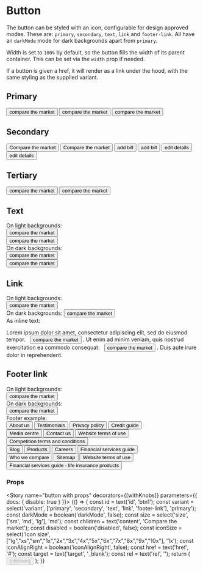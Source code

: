 
<Meta title="Components|Button" component={Button} />

# Button

The button can be styled with an icon, configurable for design approved modes. These are: `primary`, `secondary`,
`text`, `link` and `footer-link`. All have an `darkMode` mode for dark backgrounds apart from `primary`.

Width is set to `100%` by default, so the button fills the width of its parent container. This can be set via the `width` prop if needed.

If a button is given a href, it will render as a link under the hood, with the same styling as the supplied variant.

## Primary
<Preview>
  <Story name="primary button">
    <FluidContainer>
      <Row>
        <Column>
          <DemoContainer>
            <Button id="primary-btn01" variant="primary" size="md" tagType='submit' width='250px'>compare the market</Button>
            <Button id="primary-btn02" variant="primary" size="md" icon={faInfoCircle} iconSize='1x' width='250px'>compare the market</Button>
            <Button id="primary-btn03" variant="primary" size="md" icon={faInfoCircle} iconSize='1x' width='250px' iconAlignRight>compare the market</Button>
          </DemoContainer>
        </Column>
      </Row>
    </FluidContainer>
  </Story>
</Preview>

## Secondary
<Preview>
  <Story name="secondary button">
    <FluidContainer>
      <Row>
        <Column>
          <DemoContainer>
            <Button id="secondary-btn01" variant="secondary" size="md" width='250px'>Compare the market</Button>
            <Button id="secondary-btn02" variant="secondary" darkMode size="md" width='250px'>Compare the market</Button>
            <Button id="secondary-btn03" variant="secondary" size="sm" width='250px'>add bill</Button>
            <Button id="secondary-btn04" variant="secondary" darkMode size="sm" width='250px'>add bill</Button>
            <Button id="secondary-icon01" variant="secondary" size="sm" width='250px'>edit details</Button>
            <Button id="secondary-icon02" variant="secondary" darkMode size="sm" width='250px'>edit details</Button>
          </DemoContainer>
        </Column>
      </Row>
    </FluidContainer>
  </Story>
</Preview>

## Tertiary
<Preview>
  <Story name="tertiary button">
    <FluidContainer>
      <Row>
        <Column>
          <DemoContainer>
            <Button id="tertiary-btn01" variant="tertiary" size="md" width='250px'>compare the market</Button>
            <Button id="tertiary-btn01" variant="tertiary" darkMode size="md" width='250px'>compare the market</Button>
          </DemoContainer>
        </Column>
      </Row>
    </FluidContainer>
  </Story>
</Preview>

## Text
<Preview>
  <Story name="text button">
    <FluidContainer>
      <Row>
        <Column>
          <DemoContainer>
            <Overline>On light backgrounds:</Overline>
            <div style={{marginBottom: '1.5rem'}}>
              <div style={{margin: '1.5rem'}}>
                <Button id="text-btn01" variant="text" icon={faInfoCircle} href="#" target="_blank">compare the market</Button>
              </div>
              <div style={{margin: '1.5rem'}}>
                <Button id="text-btn01" variant="text" icon={faInfoCircle} iconAlignRight href="#" target="_blank">compare the market</Button>
              </div>
            </div>
            <Overline>On dark backgrounds:</Overline>
            <DemoContainer bg='#001545' >
             <div style={{margin: '1.5rem'}}>
                <Button id="text-btn02" variant="text" darkMode icon={faInfoCircle} href="#" target="_blank">compare the market</Button>
              </div>
              <div style={{margin: '1.5rem'}}>
                <Button id="text-btn02" variant="text" darkMode icon={faInfoCircle} iconAlignRight href="#" target="_blank">compare the market</Button>
              </div>
            </DemoContainer>
          </DemoContainer>
        </Column>
      </Row>
    </FluidContainer>
  </Story>
</Preview>

## Link

<Preview>
  <Story name="link button">
    <FluidContainer>
      <Row>
        <Column>
          <DemoContainer>
            <Overline>On light backgrounds:</Overline>
            <div style={{marginBottom: '3rem', marginTop: '1.5rem'}}>
              <Button id="text-btn01" variant="link" href="#" target="_blank">compare the market</Button>
            </div>
            <Overline>On dark backgrounds:</Overline>
            <DemoContainer bg='#001545' >
              <Button id="text-btn02" variant="link" darkMode href="#" target="_blank">compare the market</Button>
            </DemoContainer>
            <div style={{marginTop: '2rem'}}>
              <DemoContainer >
              <Overline>As inline text:</Overline>
              <p>
                Lorem ipsum dolor sit amet, consectetur adipiscing elit, sed do eiusmod tempor. &nbsp;
                <Button id="text-btn02" variant="link" href="#" target="_blank">compare the market</Button>
                . Ut enim ad minim veniam, quis nostrud exercitation ea commodo consequat. &nbsp;
                <Button id="text-btn02" variant="link" href="#" target="_blank">compare the market</Button>
                . Duis aute irure dolor in reprehenderit.
              </p>
              </DemoContainer>
            </div>
          </DemoContainer>
       </Column>
      </Row>
    </FluidContainer>
  </Story>
</Preview>

## Footer link

<Preview>
  <Story name="footer link">
    <FluidContainer>
      <Row>
        <Column>
          <div>
            <DemoContainer style={{padding: '0 1.2rem'}}>
              <Overline>On light backgrounds:</Overline>
              <div style={{padding: '1.2rem'}}>
                <Button id="text-btn01" variant="footer-link" href="#" target="_blank">compare the market</Button>
              </div>
            </DemoContainer>
            <DemoContainer>
              <Overline>On dark backgrounds:</Overline>
            </DemoContainer>
            <DemoContainer bg='#333333' >
              <div style={{padding: '1.2rem'}}>
                <Button id="text-btn01" variant="footer-link" darkMode href="#" target="_blank">compare the market</Button>
              </div>
            </DemoContainer>
            <div style={{padding: '1.2rem'}}>
              <DemoContainer>
                <Overline>Footer example:</Overline>
              </DemoContainer>
              <div style={{padding: '1.2rem',  backgroundColor: '#333333'}}>
                <Container>
                  <Row>
                    <Column>
                      <div>
                        <Button id="button-f1" variant="footer-link" darkMode href="#" target="_blank">About us</Button>
                        <Button id="button-f2" variant="footer-link" darkMode href="#" target="_blank">Testimonials</Button>
                        <Button id="button-f3" variant="footer-link" darkMode href="#" target="_blank">Privacy policy</Button>
                        <Button id="button-f4" variant="footer-link" darkMode href="#" target="_blank">Credit guide</Button>
                      </div>
                    </Column>
                    <Column>
                      <div>
                        <Button id="button-f5" variant="footer-link" darkMode href="#" target="_blank">Media centre</Button>
                        <Button id="button-f6" variant="footer-link" darkMode href="#" target="_blank">Contact us</Button>
                        <Button id="button-f7" variant="footer-link" darkMode href="#" target="_blank">Website terms of use</Button>
                        <Button id="button-f8" variant="footer-link" darkMode href="#" target="_blank">Competition terms and conditions</Button>
                      </div>
                    </Column>
                    <Column>
                      <div>
                        <Button id="button-f5" variant="footer-link" darkMode href="#" target="_blank">Blog</Button>
                        <Button id="button-f6" variant="footer-link" darkMode href="#" target="_blank">Products</Button>
                        <Button id="button-f7" variant="footer-link" darkMode href="#" target="_blank">Careers</Button>
                        <Button id="button-f8" variant="footer-link" darkMode href="#" target="_blank">Financial services guide</Button>
                      </div>
                    </Column>
                    <Column>
                      <div>
                        <Button id="button-f5" variant="footer-link" darkMode href="#" target="_blank">Who we compare</Button>
                        <Button id="button-f6" variant="footer-link" darkMode href="#" target="_blank">Sitemap</Button>
                        <Button id="button-f7" variant="footer-link" darkMode href="#" target="_blank">Website terms of use</Button>
                        <Button id="button-f8" variant="footer-link" darkMode href="#" target="_blank">Financial services guide - life insurance products</Button>
                      </div>
                    </Column>
                  </Row>
                </Container>
               </div>
             </div>
          </div>
        </Column>
      </Row>
    </FluidContainer>
  </Story>
</Preview>

### Props

<Props of={Button} />

<Story name="button with props" decorators={[withKnobs]} parameters={{ docs: { disable: true } }}>
  {() => {
    const id = text('id', 'btn1');
    const variant = select('variant', ['primary', 'secondary', 'text', 'link', 'footer-link'], 'primary');
    const darkMode = boolean('darkMode', false);
    const size = select('size', ['sm', 'md', 'lg'], 'md');
    const children = text('content', 'Compare the market');
    const disabled = boolean('disabled',  false);
    const iconSize = select('Icon size', ["lg","xs","sm","1x","2x","3x","4x","5x","6x","7x","8x","9x","10x"], '1x');
    const iconAlignRight = boolean('iconAlignRight', false);
    const href = text('href', '#');
    const target = text('target', '_blank');
    const rel = text('rel', '');
    return (
      <Button
        id={id}
        variant={variant}
        darkMode={darkMode}
        size={size}
        disabled={disabled}
        icon={faInfoCircle}
        iconSize={iconSize}
        iconAlignRight={iconAlignRight}
        href={href}
        target={target}
        rel={rel}
      >
        {children}
      </Button>
    );
  }}
</Story>
